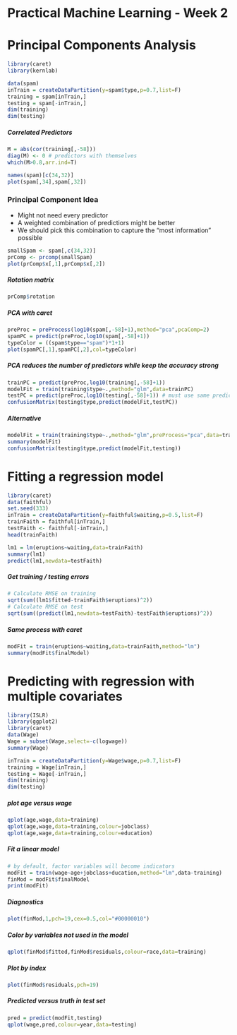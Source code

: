 Practical Machine Learning - Week 2
============================================================

# Principal Components Analysis
```r
library(caret)
library(kernlab)
```

```r
data(spam)
inTrain = createDataPartition(y=spam$type,p=0.7,list=F)
training = spam[inTrain,]
testing = spam[-inTrain,]
dim(training)
dim(testing)
```

##### Correlated Predictors
```r
M = abs(cor(training[,-58]))
diag(M) <- 0 # predictors with themselves
which(M>0.8,arr.ind=T)
```

```r
names(spam)[c(34,32)]
plot(spam[,34],spam[,32])
```

### Principal Component Idea
- Might not need every predictor
- A weighted combination of predictiors might be better
- We should pick this combination to capture the "most information" possible

```r
smallSpam <- spam[,c(34,32)]
prComp <- prcomp(smallSpam)
plot(prComp$x[,1],prComp$x[,2])
```

##### Rotation matrix
```r
prComp$rotation
```

##### PCA with caret
```r
preProc = preProcess(log10(spam[,-58]+1),method="pca",pcaComp=2)
spamPC = predict(preProc,log10(spam[,-58]+1))
typeColor = ((spam$type=="spam")*1+1)
plot(spamPC[,1],spamPC[,2],col=typeColor)
```

##### PCA reduces the number of predictors while keep the accuracy strong
```r
trainPC = predict(preProc,log10(training[,-58]+1))
modelFit = train(training$type~.,method="glm",data=trainPC)
testPC = predict(preProc,log10(testing[,-58]+1)) # must use same prediction process on testing data
confusionMatrix(testing$type,predict(modelFit,testPC))
```

##### Alternative
```r
modelFit = train(training$type~.,method="glm",preProcess="pca",data=training)
summary(modelFit)
confusionMatrix(testing$type,predict(modelFit,testing))
```


# Fitting a regression model
```r
library(caret)
data(faithful)
set.seed(333)
inTrain = createDataPartition(y=faithful$waiting,p=0.5,list=F)
trainFaith = faithful[inTrain,]
testFaith <- faithful[-inTrain,]
head(trainFaith)
```

```r
lm1 = lm(eruptions~waiting,data=trainFaith)
summary(lm1)
predict(lm1,newdata=testFaith)
```

##### Get training / testing errors
```r
# Calculate RMSE on training
sqrt(sum((lm1$fitted-trainFaith$eruptions)^2))
# Calculate RMSE on test
sqrt(sum((predict(lm1,newdata=testFaith)-testFaith$eruptions)^2))
```

##### Same process with caret
```r
modFit = train(eruptions~waiting,data=trainFaith,method="lm")
summary(modFit$finalModel)
```

# Predicting with regression with multiple covariates
```r
library(ISLR)
library(ggplot2)
library(caret)
data(Wage)
Wage = subset(Wage,select=-c(logwage))
summary(Wage)
```

```r
inTrain = createDataPartition(y=Wage$wage,p=0.7,list=F)
training = Wage[inTrain,]
testing = Wage[-inTrain,]
dim(training)
dim(testing)
```

##### plot age versus wage
```r
qplot(age,wage,data=training)
qplot(age,wage,data=training,colour=jobclass)
qplot(age,wage,data=training,colour=education)
```

##### Fit a linear model
```r
# by default, factor variables will become indicators
modFit = train(wage~age+jobclass+ducation,method="lm",data-training) 
finMod = modFit$finalModel
print(modFit)
```

##### Diagnostics
```r
plot(finMod,1,pch=19,cex=0.5,col="#00000010")
```

##### Color by variables not used in the model
```r
qplot(finMod$fitted,finMod$residuals,colour=race,data=training)
```

##### Plot by index
```r
plot(finMod$residuals,pch=19)
```

##### Predicted versus truth in test set
```r
pred = predict(modFit,testing)
qplot(wage,pred,colour=year,data=testing)
````





















































